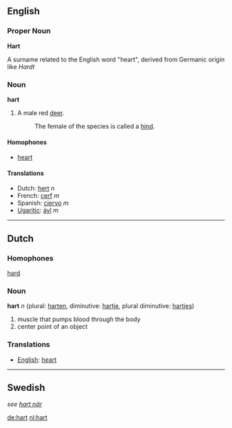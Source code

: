 ==English==
===Proper Noun===
'''Hart'''

A surname related to the English word "heart", derived from Germanic origin like ''Hardt''

===Noun===
'''hart'''

# A male red [[deer]].
#: The female of the species is called a [[hind]].

====Homophones====
*[[heart]]

====Translations====
*Dutch: [[hert]] ''n''
*French: [[cerf]] ''m''
*Spanish: [[ciervo]] ''m''
*[[Ugaritic]]: [[ảyl]] ''m''

----

==Dutch==
===Homophones===
[[hard]]
===Noun===

'''hart''' ''n'' (plural: [[harten]], diminutive: [[hartje]], plural diminutive: [[hartjes]])

#muscle that pumps blood through the body
#center point of an object

===Translations===
*[[English]]: [[heart]]

----
==Swedish==
''see [[hart när]]''

[[de:hart]]
[[nl:hart]]